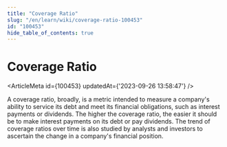 ```yaml
---
title: "Coverage Ratio"
slug: "/en/learn/wiki/coverage-ratio-100453"
id: "100453"
hide_table_of_contents: true
---
```



# Coverage Ratio

<ArticleMeta id={100453} updatedAt={'2023-09-26 13:58:47'} />
<div className='border-solid border-b border-t-0 my-4 border-[var(--ifm-color-gray-300)]' />

A coverage ratio, broadly, is a metric intended to measure a company's ability to service its debt and meet its financial obligations, such as interest payments or dividends. The higher the coverage ratio, the easier it should be to make interest payments on its debt or pay dividends. The trend of coverage ratios over time is also studied by analysts and investors to ascertain the change in a company's financial position.
